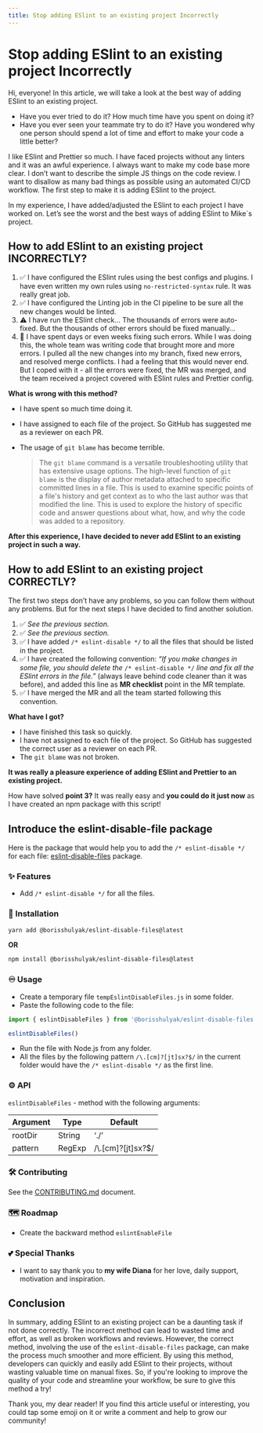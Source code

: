 ```yaml
---
title: Stop adding ESlint to an existing project Incorrectly
---
```


# Stop adding ESlint to an existing project Incorrectly

Hi, everyone! In this article, we will take a look at the best way of adding ESlint to an existing project.

- Have you ever tried to do it? How much time have you spent on doing it?
- Have you ever seen your teammate try to do it? Have you wondered why one person should spend a lot of time and effort to make your code a little better?

I like ESlint and Prettier so much. I have faced projects without any linters and it was an awful experience.  I always want to make my code base more clear. I don’t want to describe the simple JS things on the code review. I want to disallow as many bad things as possible using an automated CI/CD workflow. The first step to make it is adding ESlint to the project. 

In my experience, I have added/adjusted the ESlint to each project I have worked on. Let’s see the worst and the best ways of adding ESlint to Mike`s project.

## How to add ESlint to an existing project INCORRECTLY?

1. ✅ I have configured the ESlint rules using the best configs and plugins. I have even written my own rules using `no-restricted-syntax` rule. It was really great job.
2. ✅ I have configured the Linting job in the CI pipeline to be sure all the new changes would be linted. 
3. ⚠️ I have run the ESlint check… The thousands of errors were auto-fixed.  But the thousands of other errors should be fixed manually… 
4. 📛 I have spent days or even weeks fixing such errors. While I was doing this, the whole team was writing code that brought more and more errors. I pulled all the new changes into my branch, fixed new errors, and resolved merge conflicts. I had a feeling that this would never end. But I coped with it - all the errors were fixed, the MR was merged, and the team received a project covered with ESlint rules and Prettier config.

**What is wrong with this method?**

- I have spent so much time doing it.
- I have assigned to each file of the project. So GitHub has suggested me as a reviewer on each PR.
- The usage of `git blame` has become terrible.
    
    > The `git blame` command is a versatile troubleshooting utility that has extensive usage options. The high-level function of `git blame` is the display of author metadata attached to specific committed lines in a file. This is used to examine specific points of a file's history and get context as to who the last author was that modified the line. This is used to explore the history of specific code and answer questions about what, how, and why the code was added to a repository.
    > 

**After this experience, I have decided to never add ESlint to an existing project in such a way.**

## How to add ESlint to an existing project CORRECTLY?

The first two steps don’t have any problems, so you can follow them without any problems. But for the next steps I have decided to find another solution.

1. ✅ *See the previous section.*
2. ✅ *See the previous section.*
3. ✅ I have added `/* eslint-disable */` to all the files that should be listed in the project.
4. ✅ I have created the following convention: *“If you make changes in some file, you should delete the* `/* eslint-disable */` *line and fix all the ESlint errors in the file.”* (always leave behind code cleaner than it was before), and added this line as **************************MR checklist************************** point in the MR template.
5. ✅ I have merged the MR and all the team started following this convention. 

**What have I got?** 

- I have finished this task so quickly.
- I have not assigned to each file of the project. So GitHub has suggested the correct user as a reviewer on each PR.
- The `git blame` was not broken.

**It was really a pleasure experience of adding ESlint and Prettier to an existing project.**

How have solved **point 3?** It was really easy and **you could do it just now** as I have created an npm package with this script!

## Introduce the eslint-disable-file package

Here is the package that would help you to add the `/* eslint-disable */` for each file: [eslint-disable-files](https://github.com/BorysShulyak/eslint-disable-files) package.

### ✨ Features

- Add `/* eslint-disable */` for all the files.

### 🦾 Installation

```bash
yarn add @borisshulyak/eslint-disable-files@latest
```

**OR**

```bash
npm install @borisshulyak/eslint-disable-files@latest
```

### ♾️ Usage

- Create a temporary file `tempEslintDisableFiles.js` in some folder.
- Paste the following code to the file:

```jsx
import { eslintDisableFiles } from '@borisshulyak/eslint-disable-files';

eslintDisableFiles()
```

- Run the file with Node.js from any folder.
- All the files by the following pattern `/\.[cm]?[jt]sx?$/` in the current folder would have the `/* eslint-disable */` as the first line.

### ⚙️ API

`eslintDisableFiles` - method with the following arguments:

<table>
  <thead>
    <tr>
      <th>Argument</th>
      <th>Type</th>
      <th>Default</th>
    </tr>
  </thead>
  <tbody>
    <tr>
      <td>rootDir</td>
      <td>String</td>
      <td>‘./’</td>
    </tr>
    <tr>
      <td>pattern</td>
      <td>RegExp</td>
      <td>/\.[cm]?[jt]sx?$/</td>
    </tr>
  </tbody>
</table>


### 🛠️ Contributing

See the [CONTRIBUTING.md](https://github.com/BorysShulyak/eslint-disable-files/blob/main/CONTRIBUTING.md) document.

### 🗺️ Roadmap

- Create the backward method `eslintEnableFile`

### 💕 Special Thanks

- I want to say thank you to **my wife Diana** for her love, daily support, motivation and inspiration.

## Conclusion

In summary, adding ESlint to an existing project can be a daunting task if not done correctly. The incorrect method can lead to wasted time and effort, as well as broken workflows and reviews. However, the correct method, involving the use of the `eslint-disable-files` package, can make the process much smoother and more efficient. By using this method, developers can quickly and easily add ESlint to their projects, without wasting valuable time on manual fixes. So, if you're looking to improve the quality of your code and streamline your workflow, be sure to give this method a try!

Thank you, my dear reader! If you find this article useful or interesting, you could tap some emoji on it or write a comment and help to grow our community!